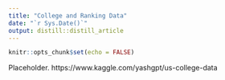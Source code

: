 ```yaml
---
title: "College and Ranking Data"
date: "`r Sys.Date()`"
output: distill::distill_article
---
```


```r
knitr::opts_chunk$set(echo = FALSE)
```

Placeholder.
https://www.kaggle.com/yashgpt/us-college-data





